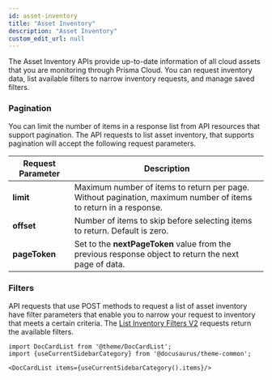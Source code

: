 ```yaml
---
id: asset-inventory
title: "Asset Inventory"
description: "Asset Inventory"
custom_edit_url: null
---
```




The Asset Inventory APIs provide up-to-date information of all cloud assets that you are monitoring through Prisma Cloud.
You can request inventory data, list available filters to narrow inventory requests, and manage saved filters.

### Pagination

You can limit the number of items in a response list from API resources that support pagination. The API 
requests to list asset inventory, that supports pagination will accept the following request parameters.

Request Parameter  | Description  
-----------| -------
**limit** | Maximum number of items to return per page. Without pagination, maximum number of items to return in a response.
**offset** | Number of items to skip before selecting items to return. Default is zero.
**pageToken** | Set to the **nextPageToken** value from the previous response object to return the next page of data.

### Filters

API requests that use POST methods to request a list of asset inventory have filter parameters that enable you to narrow 
your request to inventory that meets a certain criteria. The 
[List Inventory Filters V2](/prisma-cloud/api/cspm/get-asset-inventory-v-2-dashboard-filter-options) 
requests return the available filters.




```mdx-code-block
import DocCardList from '@theme/DocCardList';
import {useCurrentSidebarCategory} from '@docusaurus/theme-common';

<DocCardList items={useCurrentSidebarCategory().items}/>
```
      